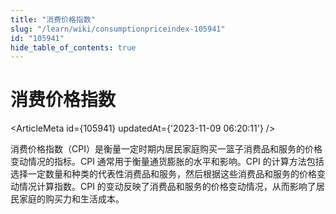 ```yaml
---
title: "消费价格指数"
slug: "/learn/wiki/consumptionpriceindex-105941"
id: "105941"
hide_table_of_contents: true
---
```



# 消费价格指数

<ArticleMeta id={105941} updatedAt={'2023-11-09 06:20:11'} />
<div className='border-solid border-b border-t-0 my-4 border-[var(--ifm-color-gray-300)]' />

消费价格指数（CPI）是衡量一定时期内居民家庭购买一篮子消费品和服务的价格变动情况的指标。CPI 通常用于衡量通货膨胀的水平和影响。CPI 的计算方法包括选择一定数量和种类的代表性消费品和服务，然后根据这些消费品和服务的价格变动情况计算指数。CPI 的变动反映了消费品和服务的价格变动情况，从而影响了居民家庭的购买力和生活成本。
